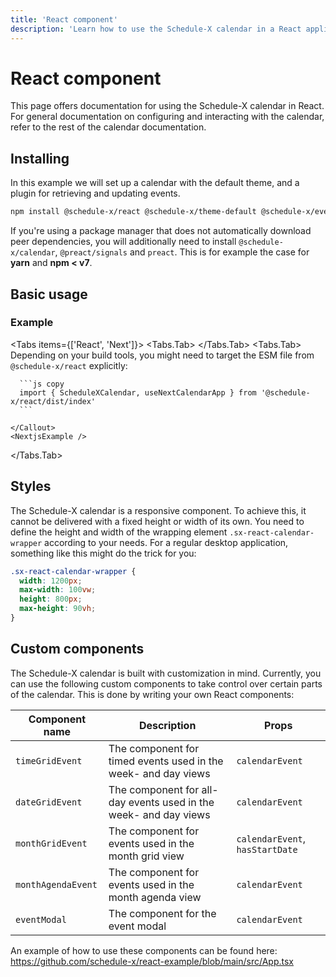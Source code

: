 ```yaml
---
title: 'React component'
description: 'Learn how to use the Schedule-X calendar in a React application'
---
```



# <ReactIcon /> React component

This page offers documentation for using the Schedule-X calendar in React. For general documentation on
configuring and interacting with the calendar, refer to the rest of the calendar documentation.

## Installing

In this example we will set up a calendar with the default theme, and a plugin for retrieving and updating events.

```bash copy
npm install @schedule-x/react @schedule-x/theme-default @schedule-x/events-service
```

If you're using a package manager that does not automatically
download peer dependencies, you will additionally need to install `@schedule-x/calendar`, `@preact/signals` and
`preact`. This is for example the case for **yarn** and **npm < v7**.

## Basic usage

### Example


<Tabs items={['React', 'Next']}>
  <Tabs.Tab>
    <ReactExample />
  </Tabs.Tab>
  <Tabs.Tab>
    <Callout type="info">
      Depending on your build tools, you might need to target
      the ESM file from `@schedule-x/react` explicitly:

      ```js copy
      import { ScheduleXCalendar, useNextCalendarApp } from '@schedule-x/react/dist/index'
      ```

    </Callout>
    <NextjsExample />

  </Tabs.Tab>
</Tabs>

## Styles

The Schedule-X calendar is a responsive component. To achieve this,
it cannot be delivered with a fixed height or width of its own. You need to define the height and width of the
wrapping element `.sx-react-calendar-wrapper` according to your needs. For a regular desktop application, something
like this might do the trick for you:

```css
.sx-react-calendar-wrapper {
  width: 1200px;
  max-width: 100vw;
  height: 800px;
  max-height: 90vh;
}
```

## Custom components

The Schedule-X calendar is built with customization in mind. Currently, you can use the following custom
components to take control over certain parts of the calendar. This is done by writing your own React components:

| Component name     | Description                                                      | Props                           |
| ------------------ | ---------------------------------------------------------------- | ------------------------------- |
| `timeGridEvent`    | The component for timed events used in the week- and day views   | `calendarEvent`                 |
| `dateGridEvent`    | The component for all-day events used in the week- and day views | `calendarEvent`                 |
| `monthGridEvent`   | The component for events used in the month grid view             | `calendarEvent`, `hasStartDate` |
| `monthAgendaEvent` | The component for events used in the month agenda view           | `calendarEvent`                 |
| `eventModal`       | The component for the event modal                                | `calendarEvent`                 |

An example of how to use these components can be found here: https://github.com/schedule-x/react-example/blob/main/src/App.tsx
